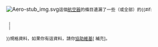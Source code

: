 <div class="boilerplate metadata plainlinks" id="stub">[[File:Aero-stub img.svg]]<small>這個[[航空器]]的條目遺漏了一些（或全部）的{{#if:
  {{{1|}}}
  |[[{{{1}}} system|{{{1}}}]]
  |
}}規格資料，如果你有這資料，請你[[Wikipedia:小作品|協助維基]][{{SERVER}}{{localurl:{{NAMESPACE}}:{{PAGENAME}}|action=edit}} 補充]。</small></div ><noinclude>
{{esoteric}}

[[Category:航空模板|{{PAGENAME}}]]
</noinclude>